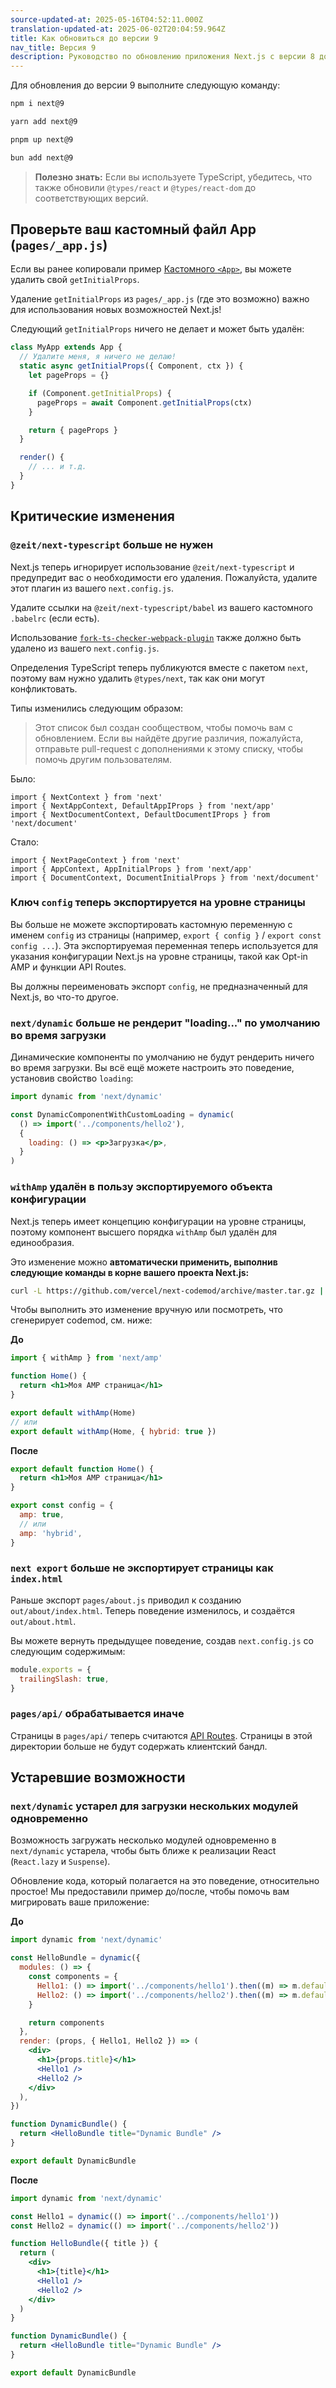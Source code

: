 ```yaml
---
source-updated-at: 2025-05-16T04:52:11.000Z
translation-updated-at: 2025-06-02T20:04:59.964Z
title: Как обновиться до версии 9
nav_title: Версия 9
description: Руководство по обновлению приложения Next.js с версии 8 до версии 9.
---
```


Для обновления до версии 9 выполните следующую команду:

```bash filename="Терминал"
npm i next@9
```

```bash filename="Терминал"
yarn add next@9
```

```bash filename="Терминал"
pnpm up next@9
```

```bash filename="Терминал"
bun add next@9
```

> **Полезно знать:** Если вы используете TypeScript, убедитесь, что также обновили `@types/react` и `@types/react-dom` до соответствующих версий.

## Проверьте ваш кастомный файл App (`pages/_app.js`)

Если вы ранее копировали пример [Кастомного `<App>`](/docs/pages/building-your-application/routing/custom-app), вы можете удалить свой `getInitialProps`.

Удаление `getInitialProps` из `pages/_app.js` (где это возможно) важно для использования новых возможностей Next.js!

Следующий `getInitialProps` ничего не делает и может быть удалён:

```js
class MyApp extends App {
  // Удалите меня, я ничего не делаю!
  static async getInitialProps({ Component, ctx }) {
    let pageProps = {}

    if (Component.getInitialProps) {
      pageProps = await Component.getInitialProps(ctx)
    }

    return { pageProps }
  }

  render() {
    // ... и т.д.
  }
}
```

## Критические изменения

### `@zeit/next-typescript` больше не нужен

Next.js теперь игнорирует использование `@zeit/next-typescript` и предупредит вас о необходимости его удаления. Пожалуйста, удалите этот плагин из вашего `next.config.js`.

Удалите ссылки на `@zeit/next-typescript/babel` из вашего кастомного `.babelrc` (если есть).

Использование [`fork-ts-checker-webpack-plugin`](https://github.com/Realytics/fork-ts-checker-webpack-plugin/issues) также должно быть удалено из вашего `next.config.js`.

Определения TypeScript теперь публикуются вместе с пакетом `next`, поэтому вам нужно удалить `@types/next`, так как они могут конфликтовать.

Типы изменились следующим образом:

> Этот список был создан сообществом, чтобы помочь вам с обновлением. Если вы найдёте другие различия, пожалуйста, отправьте pull-request с дополнениями к этому списку, чтобы помочь другим пользователям.

Было:

```tsx
import { NextContext } from 'next'
import { NextAppContext, DefaultAppIProps } from 'next/app'
import { NextDocumentContext, DefaultDocumentIProps } from 'next/document'
```

Стало:

```tsx
import { NextPageContext } from 'next'
import { AppContext, AppInitialProps } from 'next/app'
import { DocumentContext, DocumentInitialProps } from 'next/document'
```

### Ключ `config` теперь экспортируется на уровне страницы

Вы больше не можете экспортировать кастомную переменную с именем `config` из страницы (например, `export { config }` / `export const config ...`).
Эта экспортируемая переменная теперь используется для указания конфигурации Next.js на уровне страницы, такой как Opt-in AMP и функции API Routes.

Вы должны переименовать экспорт `config`, не предназначенный для Next.js, во что-то другое.

### `next/dynamic` больше не рендерит "loading..." по умолчанию во время загрузки

Динамические компоненты по умолчанию не будут рендерить ничего во время загрузки. Вы всё ещё можете настроить это поведение, установив свойство `loading`:

```jsx
import dynamic from 'next/dynamic'

const DynamicComponentWithCustomLoading = dynamic(
  () => import('../components/hello2'),
  {
    loading: () => <p>Загрузка</p>,
  }
)
```

### `withAmp` удалён в пользу экспортируемого объекта конфигурации

Next.js теперь имеет концепцию конфигурации на уровне страницы, поэтому компонент высшего порядка `withAmp` был удалён для единообразия.

Это изменение можно **автоматически применить, выполнив следующие команды в корне вашего проекта Next.js:**

```bash filename="Терминал"
curl -L https://github.com/vercel/next-codemod/archive/master.tar.gz | tar -xz --strip=2 next-codemod-master/transforms/withamp-to-config.js npx jscodeshift -t ./withamp-to-config.js pages/**/*.js
```

Чтобы выполнить это изменение вручную или посмотреть, что сгенерирует codemod, см. ниже:

**До**

```jsx
import { withAmp } from 'next/amp'

function Home() {
  return <h1>Моя AMP страница</h1>
}

export default withAmp(Home)
// или
export default withAmp(Home, { hybrid: true })
```

**После**

```jsx
export default function Home() {
  return <h1>Моя AMP страница</h1>
}

export const config = {
  amp: true,
  // или
  amp: 'hybrid',
}
```

### `next export` больше не экспортирует страницы как `index.html`

Раньше экспорт `pages/about.js` приводил к созданию `out/about/index.html`. Теперь поведение изменилось, и создаётся `out/about.html`.

Вы можете вернуть предыдущее поведение, создав `next.config.js` со следующим содержимым:

```js filename="next.config.js"
module.exports = {
  trailingSlash: true,
}
```

### `pages/api/` обрабатывается иначе

Страницы в `pages/api/` теперь считаются [API Routes](https://nextjs.org/blog/next-9#api-routes).
Страницы в этой директории больше не будут содержать клиентский бандл.

## Устаревшие возможности

### `next/dynamic` устарел для загрузки нескольких модулей одновременно

Возможность загружать несколько модулей одновременно в `next/dynamic` устарела, чтобы быть ближе к реализации React (`React.lazy` и `Suspense`).

Обновление кода, который полагается на это поведение, относительно простое! Мы предоставили пример до/после, чтобы помочь вам мигрировать ваше приложение:

**До**

```jsx
import dynamic from 'next/dynamic'

const HelloBundle = dynamic({
  modules: () => {
    const components = {
      Hello1: () => import('../components/hello1').then((m) => m.default),
      Hello2: () => import('../components/hello2').then((m) => m.default),
    }

    return components
  },
  render: (props, { Hello1, Hello2 }) => (
    <div>
      <h1>{props.title}</h1>
      <Hello1 />
      <Hello2 />
    </div>
  ),
})

function DynamicBundle() {
  return <HelloBundle title="Dynamic Bundle" />
}

export default DynamicBundle
```

**После**

```jsx
import dynamic from 'next/dynamic'

const Hello1 = dynamic(() => import('../components/hello1'))
const Hello2 = dynamic(() => import('../components/hello2'))

function HelloBundle({ title }) {
  return (
    <div>
      <h1>{title}</h1>
      <Hello1 />
      <Hello2 />
    </div>
  )
}

function DynamicBundle() {
  return <HelloBundle title="Dynamic Bundle" />
}

export default DynamicBundle
```